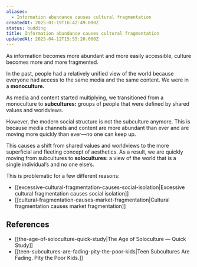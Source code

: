 ```yaml
---
aliases:
  - Information abundance causes cultural fragmentation
createdAt: 2025-01-19T16:42:49.000Z
status: budding
title: Information abundance causes cultural fragmentation
updatedAt: 2025-04-12T15:55:20.000Z
---
```

As information becomes more abundant and more easily accessible, culture becomes more and more fragmented.

In the past, people had a relatively unified view of the world because everyone had access to the same media and the same content. We were in a **monoculture.**

As media and content started multiplying, we transitioned from a monoculture to **subcultures:** groups of people that were defined by shared values and worldviews.

However, the modern social structure is not the subculture anymore. This is because media channels and content are more abundant than ever and are moving more quickly than ever—no one can keep up.

This causes a shift from shared values and worldviews to the more superficial and fleeting concept of aesthetics. As a result, we are quickly moving from subcultures to **solocultures:** a view of the world that is a single individual’s and no one else’s.

This is problematic for a few different reasons:

- [[excessive-cultural-fragmentation-causes-social-isolation|Excessive cultural fragmentation causes social isolation]]
- [[cultural-fragmentation-causes-market-fragmentation|Cultural fragmentation causes market fragmentation]]

## References

- [[the-age-of-soloculture-quick-study|The Age of Soloculture — Quick Study]]
- [[teen-subcultures-are-fading-pity-the-poor-kids|Teen Subcultures Are Fading. Pity the Poor Kids.]]

